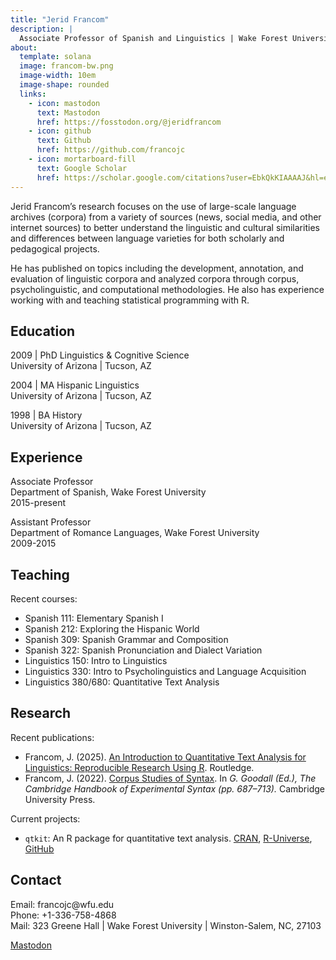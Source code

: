 ```yaml
---
title: "Jerid Francom"
description: |
  Associate Professor of Spanish and Linguistics | Wake Forest University
about:
  template: solana
  image: francom-bw.png
  image-width: 10em
  image-shape: rounded
  links:
    - icon: mastodon
      text: Mastodon
      href: https://fosstodon.org/@jeridfrancom
    - icon: github
      text: Github
      href: https://github.com/francojc
    - icon: mortarboard-fill
      text: Google Scholar
      href: https://scholar.google.com/citations?user=EbkQkKIAAAAJ&hl=en
---
```


Jerid Francom's research focuses on the use of large-scale language archives (corpora) from a variety of sources (news, social media, and other internet sources) to better understand the linguistic and cultural similarities and differences between language varieties for both scholarly and pedagogical projects.

He has published on topics including the development, annotation, and evaluation of linguistic corpora and analyzed corpora through corpus, psycholinguistic, and computational methodologies. He also has experience working with and teaching statistical programming with R.

::: panel-tabset
## Education

2009 \| PhD Linguistics & Cognitive Science\
University of Arizona \| Tucson, AZ

2004 \| MA Hispanic Linguistics\
University of Arizona \| Tucson, AZ

1998 \| BA History\
University of Arizona \| Tucson, AZ

## Experience

Associate Professor\
Department of Spanish, Wake Forest University\
2015-present

Assistant Professor\
Department of Romance Languages, Wake Forest University\
2009-2015

## Teaching

Recent courses:

- Spanish 111: Elementary Spanish I
- Spanish 212: Exploring the Hispanic World
- Spanish 309: Spanish Grammar and Composition
- Spanish 322: Spanish Pronunciation and Dialect Variation
- Linguistics 150: Intro to Linguistics
- Linguistics 330: Intro to Psycholinguistics and Language Acquisition
- Linguistics 380/680: Quantitative Text Analysis

## Research

Recent publications:

- Francom, J. (2025). [An Introduction to Quantitative Text Analysis for Linguistics: Reproducible Research Using R](https://www.routledge.com/An-Introduction-to-Quantitative-Text-Analysis-for-Linguistics-Reproducible-Research-Using-R/Francom/p/book/9781032494265). Routledge.
- Francom, J. (2022). [Corpus Studies of Syntax](https://www.cambridge.org/us/academic/subjects/languages-linguistics/grammar-and-syntax/cambridge-handbook-experimental-syntax). In *G. Goodall (Ed.), The Cambridge Handbook of Experimental Syntax (pp. 687--713).* Cambridge University Press.

Current projects:

- `qtkit`: An R package for quantitative text analysis. [CRAN](https://cran.r-project.org/package=qtkit), [R-Universe](https://qtalr.r-universe.dev/qtkit), [GitHub](https://github.com/qtalr/qtkit)

## Contact

Email: francojc\@wfu.edu\
Phone: +1-336-758-4868\
Mail: 323 Greene Hall \| Wake Forest University \| Winston-Salem, NC, 27103
:::

<a rel="me" href="https://fosstodon.org/@jeridfrancom" class="hidden-link">Mastodon</a>
